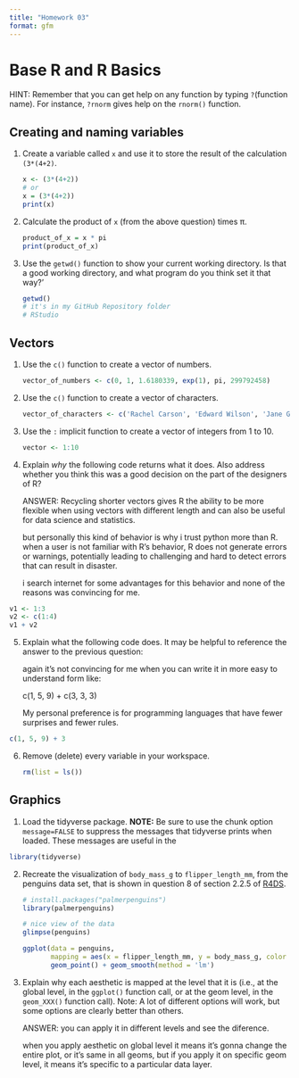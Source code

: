 ```yaml
---
title: "Homework 03"
format: gfm
---
```


# Base R and R Basics

HINT: Remember that you can get help on any function by typing `?`(function name). For instance, `?rnorm` gives help on the `rnorm()` function.

## Creating and naming variables

1.  Create a variable called `x` and use it to store the result of the calculation `(3*(4+2)`.

    ```r
    x <- (3*(4+2))
    # or 
    x = (3*(4+2))
    print(x)
    ```

2.  Calculate the product of `x` (from the above question) times π.

    ```r
    product_of_x = x * pi
    print(product_of_x)
    ```

3.  Use the `getwd()` function to show your current working directory. Is that a good working directory, and what program do you think set it that way?'

    ```r
    getwd()
    # it's in my GitHub Repository folder
    # RStudio
    ```

## Vectors

1.  Use the `c()` function to create a vector of numbers.

    ```r
    vector_of_numbers <- c(0, 1, 1.6180339, exp(1), pi, 299792458)
    ```

2.  Use the `c()` function to create a vector of characters.

    ```r
    vector_of_characters <- c('Rachel Carson', 'Edward Wilson', 'Jane Goodall', 'Sylvia Earle', 'David Attenborough')
    ```

3.  Use the `:` implicit function to create a vector of integers from 1 to 10.

    ```r
    vector <- 1:10
    ```

4.  Explain *why* the following code returns what it does. Also address whether you think this was a good decision on the part of the designers of R?

    ANSWER: Recycling shorter vectors gives R the ability to be more flexible when using vectors with different length and can also be useful for data science and statistics.

    but personally this kind of behavior is why i trust python more than R. when a user is not familiar with R's behavior, R does not generate errors or warnings, potentially leading to challenging and hard to detect errors that can result in disaster.

    i search internet for some advantages for this behavior and none of the reasons was convincing for me.

```r
v1 <- 1:3
v2 <- c(1:4)
v1 + v2
```

5.  Explain what the following code does. It may be helpful to reference the answer to the previous question:

    again it's not convincing for me when you can write it in more easy to understand form like:

    c(1, 5, 9) + c(3, 3, 3)

    My personal preference is for programming languages that have fewer surprises and fewer rules.

```r
c(1, 5, 9) + 3
```

6.  Remove (delete) every variable in your workspace.

    ```r
    rm(list = ls())
    ```

## Graphics

1.  Load the tidyverse package. **NOTE:** Be sure to use the chunk option `message=FALSE` to suppress the messages that tidyverse prints when loaded. These messages are useful in the

```r
library(tidyverse)
```

2.  Recreate the visualization of `body_mass_g` to `flipper_length_mm`, from the penguins data set, that is shown in question 8 of section 2.2.5 of [R4DS](https://r4ds.hadley.nz/data-visualize).

    ```r
    # install.packages("palmerpenguins")
    library(palmerpenguins)

    # nice view of the data
    glimpse(penguins)
    ```

    ```r
    ggplot(data = penguins,
           mapping = aes(x = flipper_length_mm, y = body_mass_g, color = island)) +
           geom_point() + geom_smooth(method = 'lm')

    ```

3.  Explain why each aesthetic is mapped at the level that it is (i.e., at the global level, in the `ggplot()` function call, or at the geom level, in the `geom_XXX()` function call). Note: A lot of different options will work, but some options are clearly better than others.

    ANSWER: you can apply it in different levels and see the diference.

    when you apply aesthetic on global level it means it's gonna change the entire plot, or it's same in all geoms, but if you apply it on specific geom level, it means it's specific to a particular data layer.